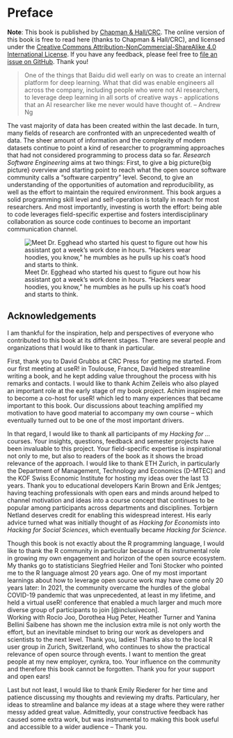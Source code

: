 # Preface

**Note**: This book is published by [Chapman & Hall/CRC](https://www.routledge.com/). The online version of this book is free to read here (thanks to Chapman & Hall/CRC), and licensed under the [Creative Commons Attribution-NonCommercial-ShareAlike 4.0 International License](http://creativecommons.org/licenses/by-nc-sa/4.0/). If you have any feedback, please feel free to [file an issue on GitHub](https://github.com/rse-book/rse-book.github.io/issues). Thank you!


>One of the things that Baidu did well early on was to create an internal platform for deep learning. What that did was enable engineers all across the company, including people who were not AI researchers, to leverage deep learning in all sorts of creative ways - applications that an AI researcher like me never would have thought of. -- Andrew Ng


The vast majority of data has been created within the last decade. In turn, many fields of research are confronted with an unprecedented wealth of data. The sheer amount of information and the complexity of modern datasets continue to point a kind of researcher to programming approaches that had not considered programming to process data so far. *Research Software Engineering* aims at two things: First, to give a big picture\{big picture} overview and starting point to reach what the open source software community calls a "software carpentry" level. Second, to give an understanding of the opportunities of automation\index{automation} and reproducibility, as well as the effort to maintain the required environment. This book argues a solid programming skill level and self-operation is totally in reach for most researchers. And most importantly, investing is worth the effort: being able to code leverages field-specific expertise and fosters interdisciplinary collaboration as source code continues to become an important communication channel. 

<div align="center">
![Meet Dr. Egghead who started his quest to figure out how his assistant got a week's work done in hours. "Hackers wear hoodies, you know," he mumbles as he pulls up his coat's hood and starts to think.](images/meet_egghead.jpg)
</div>

## Acknowledgements

I am thankful for the inspiration, help and perspectives of everyone who contributed to this book at its different stages. There are several people and organizations that I would like to thank in particular. 

First, thank you to David Grubbs at CRC Press for getting me started. 
From our first meeting at useR! in Toulouse, France, David helped streamline writing a book, and he kept adding value throughout the process with his remarks and contacts. 
I would like to thank Achim Zeileis who also played an important role at the early stage of my book project. Achim inspired me to become a co-host for useR! which led to many experiences that became important to this book. Our discussions about teaching amplified my motivation to have good material to accompany my own course -- which eventually turned out to be one of the most important drivers. 

In that regard, I would like to thank all participants of my *Hacking for ...* courses.
Your insights, questions, feedback and semester projects have been invaluable to this project. 
Your field-specific expertise is inspirational not only to me, but also to readers of the book as it shows the broad relevance of the approach. 
I would like to thank ETH Zurich, in particularly the Department of Management, Technology and Economics (D-MTEC) and the KOF Swiss Economic Institute for hosting my ideas over the last 13 years. 
Thank you to educational developers Karin Brown and Erik Jentges; having teaching professionals with open ears and minds around helped to channel motivation and ideas into a course concept that continues to be popular among participants across departments and disciplines. 
Torbjørn Netland deserves credit for enabling this widespread interest.
His early advice turned what was initially thought of as *Hacking for Economists* into *Hacking for Social Sciences*, which eventually became *Hacking for Science*. 

Though this book is not exactly about the R programming language, I would like to thank the R community in particular because of its instrumental role in growing my own engagement and horizon of the open source ecosystem.
My thanks go to statisticians Siegfried Heiler and Toni Stocker who pointed me to the R language almost 20 years ago. 
One of my most important learnings about how to leverage open source work may have come only 20 years
later: In 2021, the community overcame the hurdles of the global COVID-19 pandemic that was unprecedented, at least in my lifetime, and held a virtual useR! conference that enabled a much larger and much more diverse group of participants to join [@inclusivecon].  
Working with Rocío Joo, Dorothea Hug Peter, Heather Turner and Yanina Bellini Saibene has shown me the inclusion extra mile is not only worth the effort, but an inevitable mindset to bring our work as developers and scientists to the next level. Thank you, ladies!
Thanks also to the local R user group in Zurich, Switzerland, who continues to show the practical relevance of open source through events. 
I want to mention the great people at my new employer, cynkra, too.
Your influence on the community and therefore this book cannot be forgotten.
Thank you for your support and open ears!

Last but not least, I would like to thank Emily Riederer for her time and patience discussing my thoughts and reviewing my drafts. 
Particulary, her ideas to streamline and balance my ideas at a stage where they were rather messy added great value. 
Admittedly, your constructive feedback has caused some extra work, but was instrumental to making this book useful and accessible to a wider audience – Thank you. 

